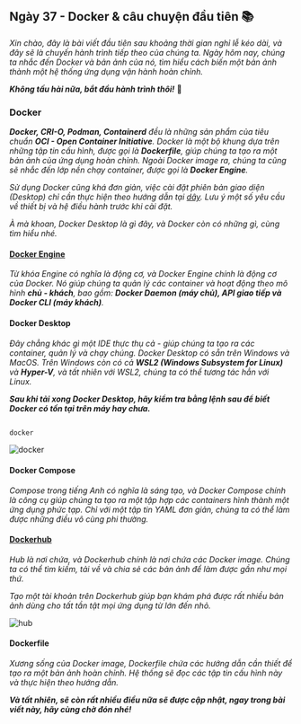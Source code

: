 ## Ngày 37 - Docker & câu chuyện đầu tiên 📚

_Xin chào, đây là bài viết đầu tiên sau khoảng thời gian nghỉ lễ kéo dài, và đây sẽ là chuyến hành trình tiếp theo của
chúng ta. Ngày hôm nay, chúng ta nhắc đến Docker và bản ảnh của nó, tìm hiểu cách biến một bản ảnh thành một hệ thống
ứng dụng vận hành hoàn chỉnh._ 

**_Không tấu hài nữa, bắt đầu hành trình thôi!_** 🚋

### Docker

_**Docker, CRI-O, Podman, Containerd** đều là những sản phẩm của tiêu chuẩn **OCI - Open Container Initiative**. Docker 
là một bộ khung dựa trên những tập tin cấu hình, được gọi là **Dockerfile**, giúp chúng ta tạo ra một bản ảnh của ứng 
dụng hoàn chỉnh. Ngoài Docker image ra, chúng ta cũng sẽ nhắc đến lớp nền chạy container, được gọi là **Docker Engine**._

_Sử dụng Docker cũng khá đơn giản, việc cài đặt phiên bản giao diện (Desktop) chỉ cần thực hiện theo hướng dẫn tại 
[dây](https://docs.docker.com/engine/install/). Lưu ý một số yêu cầu về thiết bị và hệ điều hành trước khi cài đặt._

_À mà khoan, Docker Desktop là gì đây, và Docker còn có những gì, cùng tìm hiểu nhé._

#### [Docker Engine](https://docs.docker.com/engine/)

_Từ khóa Engine có nghĩa là động cơ, và Docker Engine chính là động cơ của Docker. Nó giúp chúng ta quản lý các container
và hoạt động theo mô hình **chủ - khách**, bao gồm: **Docker Daemon (máy chủ), API giao tiếp và Docker CLI (máy khách)**._

#### Docker Desktop

_Đây chẳng khác gì một IDE thực thụ cả - giúp chúng ta tạo ra các container, quản lý và chạy chúng. Docker Desktop có 
sẵn trên Windows và MacOS. Trên Windows còn có cả **WSL2 (Windows Subsystem for Linux)** và **Hyper-V**, và tất nhiên 
với WSL2, chúng ta có thể tương tác hẳn với Linux._

**_Sau khi tải xong Docker Desktop, hãy kiểm tra bằng lệnh sau để biết Docker có tồn tại trên máy hay chưa._**

```bash title="Checking Docker Engine"

docker

```

![docker](../../../../assets/containers/command.png)

#### Docker Compose

_Compose trong tiếng Anh có nghĩa là sáng tạo, và Docker Compose chính là công cụ giúp chúng ta tạo ra một tập hợp các
containers hình thành một ứng dụng phức tạp. Chỉ với một tập tin YAML đơn giản, chúng ta có thể làm được những điều vô 
cùng phi thường._

#### [Dockerhub](https://hub.docker.com/)

_Hub là nơi chứa, và Dockerhub chính là nơi chứa các Docker image. Chúng ta có thể tìm kiếm, tải về và chia sẻ các bản
ảnh để làm được gần như mọi thứ._ 

_Tạo một tài khoản trên Dockerhub giúp bạn khám phá được rất nhiều bản ảnh dùng cho tất tần tật mọi ứng dụng từ lớn
đến nhỏ._

![hub](../../../../assets/containers/dockerhub.png)

#### Dockerfile

_Xương sống của Docker image, Dockerfile chứa các hướng dẫn cần thiết để tạo ra một bản ảnh hoàn chỉnh. Hệ thống sẽ đọc
các tập tin cấu hình này và thực hiện theo hướng dẫn._

**_Và tất nhiên, sẽ còn rất nhiều điều nữa sẽ được cập nhật, ngay trong bài viết này, hãy cùng chờ đón nhé!_**